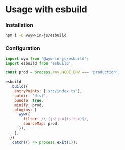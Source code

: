 # Usage with esbuild

### Installation

```sh npm2yarn
npm i -D @wyw-in-js/esbuild
```

### Configuration

```js
import wyw from '@wyw-in-js/esbuild';
import esbuild from 'esbuild';

const prod = process.env.NODE_ENV === 'production';

esbuild
  .build({
    entryPoints: ['src/index.ts'],
    outdir: 'dist',
    bundle: true,
    minify: prod,
    plugins: [
      wyw({
        filter: /\.(js|jsx|ts|tsx)$/,
        sourceMap: prod,
      }),
    ],
  })
  .catch(() => process.exit(1));
```
